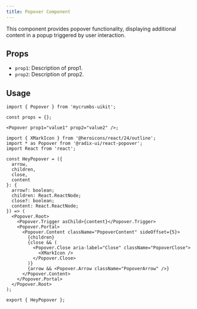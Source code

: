 ```yaml
---
title: Popover Component
---
```



This component provides popover functionality, displaying additional content in a popup triggered by user interaction.

## Props

- `prop1`: Description of prop1.
- `prop2`: Description of prop2.

## Usage

```tsx
import { Popover } from 'mycrumbs-uikit';

const props = {};

<Popover prop1="value1" prop2="value2" />;
```




```tsx
import { XMarkIcon } from '@heroicons/react/24/outline';
import * as Popover from '@radix-ui/react-popover';
import React from 'react';

const HeyPopover = ({
  arrow,
  children,
  close,
  content
}: {
  arrow?: boolean;
  children: React.ReactNode;
  close?: boolean;
  content: React.ReactNode;
}) => (
  <Popover.Root>
    <Popover.Trigger asChild>{content}</Popover.Trigger>
    <Popover.Portal>
      <Popover.Content className="PopoverContent" sideOffset={5}>
        {children}
        {close && (
          <Popover.Close aria-label="Close" className="PopoverClose">
            <XMarkIcon />
          </Popover.Close>
        )}
        {arrow && <Popover.Arrow className="PopoverArrow" />}
      </Popover.Content>
    </Popover.Portal>
  </Popover.Root>
);

export { HeyPopover };

```
